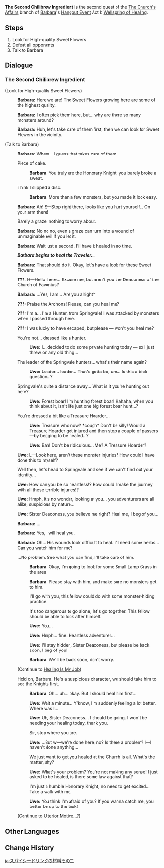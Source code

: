 {{Quest Infobox
|id            = 19006
|type          = Story
|group         = Hangout Event
|chapter       = Barbara
|actNum        = I
|act           = Wellspring of Healing
|startLocation = [[Starfell Valley]], [[Mondstadt]]
|region        = Mondstadt
|area          = Starfell Valley
|prev          = The Church's Affairs
|next          = Ulterior Motive...?
|nextNote      = Branch 1
|next2         = Healing Is My Job
|nextNote2     = Branch 2
|characters    = Barbara; Traveler; Uwe
|voiced        = yes
}}
'''The Second Chilibrew Ingredient''' is the second quest of the [[The Church's Affairs]] branch of [[Barbara]]'s [[Hangout Event]] Act I: [[Wellspring of Healing]].

==Steps==
# Look for High-quality Sweet Flowers
# Defeat all opponents
# Talk to Barbara

==Dialogue==
{{Quest Description|To make some Chilibrew, you prepare to go with [[Barbara]] to the [[Whispering Woods]] to look for some [[Sweet Flower]]s.}}
===The Second Chilibrew Ingredient===
{{Dialogue start}}
;(Look for High-quality Sweet Flowers)
:{{A|vo bblcop001 1900601 barbara 01.ogg}} '''Barbara:''' Here we are! The Sweet Flowers growing here are some of the highest quality.
:{{A|vo bblcop001 1900601 barbara 02.ogg}} '''Barbara:''' I often pick them here, but... why are there so many monsters around?
:{{A|vo bblcop001 1900601 barbara 03.ogg}} '''Barbara:''' Huh, let's take care of them first, then we can look for Sweet Flowers in the vicinity.

;(Talk to Barbara)
:{{A|vo bblcop001 1900601 barbara 04.ogg}} '''Barbara:''' Whew... I guess that takes care of them.
:{{DIcon}} Piece of cake.
::{{A|vo bblcop001 1900601 barbara 05.ogg}} '''Barbara:''' You truly are the Honorary Knight, you barely broke a sweat.
:{{DIcon}} Think I slipped a disc.
::{{A|vo bblcop001 1900601 barbara 06.ogg}} '''Barbara:''' More than a few monsters, but you made it look easy.
:{{A|vo bblcop001 1900601 barbara 07.ogg}} '''Barbara:''' Ah! S&mdash;Stop right there, looks like you hurt yourself... On your arm there!
:{{DIcon}} Barely a graze, nothing to worry about.
:{{A|vo bblcop001 1900601 barbara 08.ogg}} '''Barbara:''' No no no, even a graze can turn into a wound of unimaginable evil if you let it.
:{{A|vo bblcop001 1900601 barbara 09.ogg}} '''Barbara:''' Wait just a second, I'll have it healed in no time.
:'''''Barbara begins to heal the Traveler...'''''
:{{A|vo bblcop001 1900601 barbara 10.ogg}} '''Barbara:''' That should do it. Okay, let's have a look for these Sweet Flowers.
:{{A|vo bblcop001 1900601 uwe 01.ogg}} '''???:''' H&mdash;Hello there... Excuse me, but aren't you the Deaconess of the Church of Favonius?
:{{A|vo bblcop001 1900601 barbara 11.ogg}} '''Barbara:''' ...Yes, I am... Are you alright?
:{{A|vo bblcop001 1900601 uwe 02.ogg}} '''???:''' Praise the Archons! Please, can you heal me?
:{{A|vo bblcop001 1900601 uwe 03.ogg}} '''???:''' I'm a... I'm a Hunter, from Springvale! I was attacked by monsters when I passed through here.
:{{A|vo bblcop001 1900601 uwe 04.ogg}} '''???:''' I was lucky to have escaped, but please &mdash; won't you heal me?
:{{DIcon}} You're not... dressed like a hunter.
::{{A|vo bblcop001 1900601 uwe 05.ogg}} '''Uwe:''' I... decided to do some private hunting today &mdash; so I just threw on any old thing...
:{{DIcon}} The leader of the Springvale hunters... what's their name again?
::{{A|vo bblcop001 1900601 uwe 06.ogg}} '''Uwe:''' Leader... leader... That's gotta be, um... Is this a trick question...?
:{{DIcon}} Springvale's quite a distance away... What is it you're hunting out here?
::{{A|vo bblcop001 1900601 uwe 07.ogg}} '''Uwe:''' Forest boar! I'm hunting forest boar! Hahaha, when you think about it, isn't life just one big forest boar hunt...?
:{{DIcon}} You're dressed a bit like a Treasure Hoarder...
::{{A|vo bblcop001 1900601 uwe 08.ogg}} '''Uwe:''' Treasure who now? *cough* Don't be silly! Would a Treasure Hoarder get injured and then stop a couple of passers&mdash;by begging to be healed...?
::{{A|vo bblcop001 1900601 uwe 09.ogg}} '''Uwe:''' Bah! Don't be ridiculous... Me? A Treasure Hoarder?
:{{A|vo bblcop001 1900601 uwe 10.ogg}} '''Uwe:''' L&mdash;Look here, aren't these monster injuries? How could I have done this to myself?
:{{DIcon}} Well then, let's head to Springvale and see if we can't find out your identity...
:{{A|vo bblcop001 1900601 uwe 11.ogg}} '''Uwe:''' How can you be so heartless!? How could I make the journey with all these terrible injuries!?
:{{A|vo bblcop001 1900601 uwe 12.ogg}} '''Uwe:''' Hmph, it's no wonder, looking at you... you adventurers are all alike, suspicious by nature...
:{{A|vo bblcop001 1900601 uwe 13.ogg}} '''Uwe:''' Sister Deaconess, you believe me right? Heal me, I beg of you...
:{{A|vo bblcop001 1900601 barbara 12.ogg}} '''Barbara:''' ...
:{{A|vo bblcop001 1900601 barbara 13.ogg}} '''Barbara:''' Yes, I will heal you.
:{{A|vo bblcop001 1900601 barbara 14.ogg}} '''Barbara:''' Oh... His wounds look difficult to heal. I'll need some herbs... Can you watch him for me?
:{{DIcon}} ...No problem. See what you can find, I'll take care of him.
::{{A|vo bblcop001 1900601 barbara 15.ogg}} '''Barbara:''' Okay, I'm going to look for some Small Lamp Grass in the area.
::{{A|vo bblcop001 1900601 barbara 16.ogg}} '''Barbara:''' Please stay with him, and make sure no monsters get to him.
::{{DIcon}} I'll go with you, this fellow could do with some monster-hiding practice.
::{{DIcon}} It's too dangerous to go alone, let's go together. This fellow should be able to look after himself.
::{{A|vo bblcop001 1900601 uwe 14.ogg}} '''Uwe:''' You...
::{{A|vo bblcop001 1900601 uwe 15.ogg}} '''Uwe:''' Hmph... fine. Heartless adventurer...
::{{A|vo bblcop001 1900601 uwe 16.ogg}} '''Uwe:''' I'll stay hidden, Sister Deaconess, but please be back soon, I beg of you!
::{{A|vo bblcop001 1900601 barbara 17.ogg}} '''Barbara:''' We'll be back soon, don't worry.
:;(Continue to [[Healing Is My Job]])
:{{DIcon}} Hold on, Barbara. He's a suspicious character, we should take him to see the Knights first.
::{{A|vo bblcop001 1900601 barbara 18.ogg}} '''Barbara:''' Oh... uh... okay. But I should heal him first...
::{{A|vo bblcop001 1900601 uwe 17.ogg}} '''Uwe:''' Wait a minute... Y'know, I'm suddenly feeling a lot better. Where was I...
::{{A|vo bblcop001 1900601 uwe 18.ogg}} '''Uwe:''' Uh, Sister Deaconess... I should be going. I won't be needing your healing today, thank you.
::{{DIcon}} Sir, stop where you are.
::{{A|vo bblcop001 1900601 uwe 19.ogg}} '''Uwe:''' ...But w&mdash;we're done here, no? Is there a problem? I&mdash;I haven't done anything...
::{{DIcon}} We just want to get you healed at the Church is all. What's the matter, shy?
::{{A|vo bblcop001 1900601 uwe 20.ogg}} '''Uwe:''' What's your problem? You're not making any sense! I just asked to be healed, is there some law against that?
::{{DIcon}} I'm just a humble Honorary Knight, no need to get excited... Take a walk with me.
::{{A|vo bblcop001 1900601 uwe 21.ogg}} '''Uwe:''' You think I'm afraid of you? If you wanna catch me, you better be up to the task!
:;(Continue to [[Ulterior Motive...?]])
{{Dialogue end}}

==Other Languages==
{{Other Languages
|en      = The Second Chilibrew Ingredient
|zhs     = 辣味饮料的原料之二
|zhs_rm  = Là Wèi Yǐnliào de Yuánliào zhī Èr
|zht     = 辣味飲料的原料之二
|zht_rm  = Là Wèi Yǐnliào de Yuánliào zhī Èr
|zh_tl   = The Spicy Drink's Second Ingredient
|ja      = スパイシードリンクの材料その二
|ja_rm   = Supaishii Dorinku no Zairyou Sono Ni
|ja_tl   = Spicy Drink Ingredient Number Two
|ko      = 매운 음료의 원재료・두 번째
|ko_rm   = Mae'un Eumryo-ui Wonjaeryo - Du Beonjjae
|ko_tl   = Spicy Drink Raw Materials - The Second
|es      = El segundo ingrediente de la bebida picante
|es_tl   = The Second Spicy Drink Ingredient
|fr      = Grog pimenté, 2e ingrédient
|fr_tl   = Spicy {{w|Grog}}, 2nd Ingredient
|ru      = Второй ингредиент пряного напитка
|ru_tl   = The Second Spicy Drink Ingredient
|th      = ส่วนประกอบที่สองของ Chilibrew
|th_rm   = 
|th_tl   = The Second Chilibrew Ingredient
|vi      = Thành phần thứ hai của Đồ Uống Cay
|vi_tl   = 
|de      = Die zweite Zutat für Chili-Gebräu
|de_tl   = The Second Chilibrew Ingredient
|id      = Bahan Ke-2 Chilibrew
|id_tl   = The Second Chilibrew Ingredient
|pt      = O Segundo Ingrediente da Bebida Picante
|pt_tl   = The Second Ingredient of the Spicy Beverage
|tr      = İkinci Acılı İçecek Malzemesi
|tr_tl   = 
|it      = Il secondo ingrediente della Chilibirra
|it_tl   = 
}}

==Change History==
{{Change History|1.4}}

[[ja:スパイシードリンクの材料その二]]